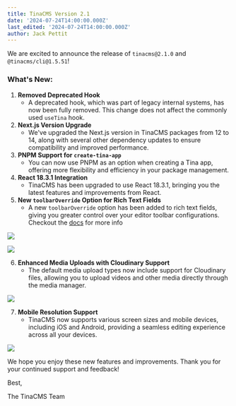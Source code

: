 ```yaml
---
title: TinaCMS Version 2.1
date: '2024-07-24T14:00:00.000Z'
last_edited: '2024-07-24T14:00:00.000Z'
author: Jack Pettit
---
```


We are excited to announce the release of `tinacms@2.1.0` and `@tinacms/cli@1.5.51`!

### What's New:

1. **Removed Deprecated Hook**
   * A deprecated hook, which was part of legacy internal systems, has now been fully removed. This change does not affect the commonly used `useTina` hook.
2. **Next.js Version Upgrade**
   * We've upgraded the Next.js version in TinaCMS packages from 12 to 14, along with several other dependency updates to ensure compatibility and improved performance.
3. **PNPM Support for `create-tina-app`**
   * You can now use PNPM as an option when creating a Tina app, offering more flexibility and efficiency in your package management.
4. **React 18.3.1 Integration**
   * TinaCMS has been upgraded to use React 18.3.1, bringing you the latest features and improvements from React.
5. **New `toolbarOverride` Option for Rich Text Fields**
   * A new `toolbarOverride` option has been added to rich text fields, giving you greater control over your editor toolbar configurations. Checkout the [docs](/docs/reference/types/rich-text/) for more info

![](https://res.cloudinary.com/forestry-demo/image/upload/v1721881770/blog-media/2.1/ray-so-export_3_x7baul.png)

![](https://res.cloudinary.com/forestry-demo/image/upload/v1721881650/blog-media/2.1/SCR-20240725-mvmu_gfqxxv.png)

6. **Enhanced Media Uploads with Cloudinary Support**
   * The default media upload types now include support for Cloudinary files, allowing you to upload videos and other media directly through the media manager.

![](https://res.cloudinary.com/forestry-demo/image/upload/v1721880641/blog-media/2.1/351543729-f4b352d6-83c9-4f13-af38-8faa0e41f993_q8kuz7.png)

7. **Mobile Resolution Support**
   * TinaCMS now supports various screen sizes and mobile devices, including iOS and Android, providing a seamless editing experience across all your devices.

![](/img/blog/tinacms-2-1-mobile.png)

We hope you enjoy these new features and improvements. Thank you for your continued support and feedback!


Best,

The TinaCMS Team
